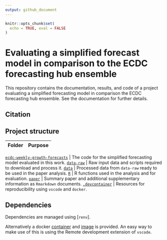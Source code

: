 ```yaml
---
output: github_document
--- 
```


```r
knitr::opts_chunk$set(
  echo = TRUE, eval = FALSE
)
```

# Evaluating a simplified forecast model in comparison to the ECDC forecasting hub ensemble

This repository contains the documentation, results, and code of a project evaluating a simplified forecasting model in comparison the ECDC forecasting hub ensemble. See the documentation for further details. 

## Citation

## Project structure

Folder | Purpose
---|---

[`ecdc-weekly-growth-forecasts`](ecdc-weekly-growth-forecasts/) | The code for the simplified forecasting model evaluated in this work.
[`data-raw`](data-raw/) | Raw input data and scripts required to download and process it.
[`data`](data/) | Processed data from `data-raw` ready to be used in the paper analysis.
[`R`](R/) | R functions used in the analysis and for evaluation.
[`paper`](paper/) | Summary paper and additional supplementary information as `Rmarkdown` documents.
[`.devcontainer`](.devcontainer/) | Resources for reproducibility using `vscode` and `docker`.

## Dependencies

Dependencies are managed using [`renv`].

Alternatively a docker [container](https://github.com/epiforecasts/simplfied-forecaster-evaluation/blob/main/.devcontainer/Dockerfile) and [image](https://github.com/epiforecasts/simplfied-forecaster-evaluation/pkgs/container/simplfied-forecaster-evaluation) is provided. An easy way to make use of this is using the Remote development extension of `vscode`.

